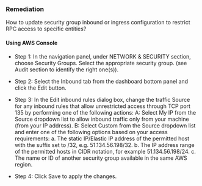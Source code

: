 ### Remediation

How to update security group inbound or ingress configuration to restrict RPC access to specific entities?

#### Using AWS Console

- Step 1: In the navigation panel, under NETWORK & SECURITY section, choose Security Groups. Select the appropriate security group.
  (see Audit section to identify the right one(s)).

- Step 2: Select the Inbound tab from the dashboard bottom panel and click the Edit button.

- Step 3: In the Edit inbound rules dialog box, change the traffic Source for any inbound rules that allow unrestricted access through TCP port 135 by performing one of the following actions:
  A: Select My IP from the Source dropdown list to allow inbound traffic only from your machine (from your IP address).
  B: Select Custom from the Source dropdown list and enter one of the following options based on your access requirements:
  a. The static IP/Elastic IP address of the permitted host with the suffix set to /32, e.g. 51.134.56.198/32.
  b. The IP address range of the permitted hosts in CIDR notation, for example 51.134.56.198/24.
  c. The name or ID of another security group available in the same AWS region.

- Step 4: Click Save to apply the changes.

